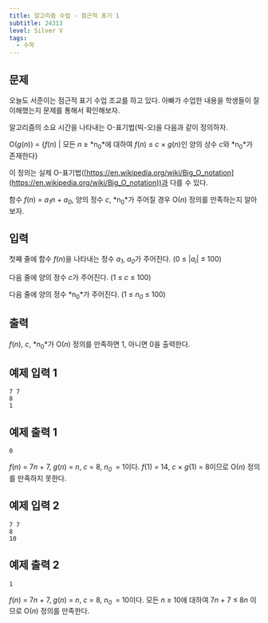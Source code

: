 ```yaml
---
title: 알고리즘 수업 - 점근적 표기 1
subtitle: 24313
level: Silver V
tags:
  - 수학
---
```


## 문제

오늘도 서준이는 점근적 표기 수업 조교를 하고 있다. 아빠가 수업한 내용을 학생들이 잘 이해했는지 문제를 통해서 확인해보자.

알고리즘의 소요 시간을 나타내는 O-표기법(빅-오)을 다음과 같이 정의하자.

O(_g_(_n_)) = \{_f_(_n_) | 모든 _n_ ≥ *n<sub>0</sub>*에 대하여 _f_(_n_) ≤ _c_ × _g_(_n_)인 양의 상수 *c*와 *n<sub>0</sub>*가 존재한다}

이 정의는 실제 O-표기법([https://en.wikipedia.org/wiki/Big_O_notation](https://en.wikipedia.org/wiki/Big_O_notation))과 다를 수 있다.

함수 _f_(_n_) = _a<sub>1</sub>n_ + _a<sub>0</sub>_, 양의 정수 _c_, *n<sub>0</sub>*가 주어질 경우 O(_n_) 정의를 만족하는지 알아보자.

## 입력

첫째 줄에 함수 _f_(_n_)을 나타내는 정수 _a<sub>1</sub>_, _a_<sub><em>0</em></sub>가 주어진다. (0 ≤ |_a<sub>i</sub>_| ≤ 100)

다음 줄에 양의 정수 *c*가 주어진다. (1 ≤ _c_ ≤ 100)

다음 줄에 양의 정수 *n<sub>0</sub>*가 주어진다. (1 ≤ _n<sub>0</sub>_ ≤ 100)

## 출력

_f_(_n_), _c_, *n<sub>0</sub>*가 O(_n_) 정의를 만족하면 1, 아니면 0을 출력한다.

## 예제 입력 1

```
7 7
8
1
```

## 예제 출력 1

```
0
```

_f_(_n_) = 7*n* \+ 7, _g_(_n_) = _n_, _c_ = 8, _n<sub>0&nbsp;</sub>_ \= 1이다. _f_(1) = 14, _c_ × _g_(1) = 8이므로 O(_n_) 정의를 만족하지 못한다.

## 예제 입력 2

```
7 7
8
10
```

## 예제 출력 2

```
1
```

_f_(_n_) = 7*n* \+ 7, _g_(_n_) = _n_, _c_ = 8, _n<sub>0&nbsp;</sub>_ \= 10이다. 모든 _n_ ≥ 10에 대하여 7*n* \+ 7 ≤ 8*n* 이므로 O(_n_) 정의를 만족한다.
